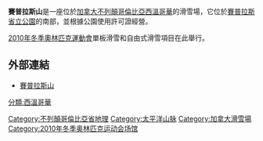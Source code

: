 {{Infobox ski area
|name            = 賽普拉斯山滑雪場
|logo            = <!-- 檔案不存在 CypressMtnlogo.svg ，可從英文維基百科取得 -->
|picture         = Cypress-foggy.jpg
|caption         = 賽普拉斯山的滑雪者
|location        = {{CAN}}<br />[[不列顛哥倫比亞|不列顛哥倫比亞]]<br />賽普拉斯省立公園
|nearest_city    = [[西溫哥華|西溫哥華]]
|Owner           = Boyne Resorts
|lat_degrees     = 49
|lat_minutes     = 23
|lat_seconds     = 44
|lat_direction   = N
|long_degrees    = 123
|long_minutes    = 12
|long_seconds    = 12
|long_direction  = W
|vertical        = 610 m / 2010 ft
|top_elevation   = 1440 m / 4724 ft
|base_elevation  = 910 m / 2985 ft
|skiable_area    = 600 acres
|number_trails   = 53<br />Beginner 13%<br />Intermediate 35%<br />Advanced 37%<br />Expert 8%<br />Freestyle Terrain 8%
|longest_run     = 4.1 km (combination)<br />(2.5 mi.)
|liftsystem      = 6條[[滑雪纜車|滑雪纜車]]<br />1格[[魔氈_(滑雪升降機)|魔氈]]<br />2個地面升降機
|snowfall        = 622 cm/year (245 inches)
|external_link   = [http://cypressmountain.com Cypress Mountain]
|}}

'''賽普拉斯山'''是一座位於[[加拿大|加拿大]][[不列顛哥倫比亞|不列顛哥倫比亞]][[西溫哥華|西溫哥華]]的滑雪場，它位於[[賽普拉斯省立公園|賽普拉斯省立公園]]的南部，並根據公園使用許可證經營。

[[2010年冬季奧林匹克運動會|2010年冬季奧林匹克運動會]]單板滑雪和自由式滑雪項目在此舉行。

== 外部連結 ==
{{Commonscat|Cypress Mountain Ski Area|賽普拉斯山滑雪場}}
* [https://web.archive.org/web/20060415110355/http://www.cypressmountain.com/index.asp 賽普拉斯山]
{{英屬哥倫比亞省滑雪場}}
[[Category:不列顛哥倫比亞省地理|Category:不列顛哥倫比亞省地理]]
[[分類:西溫哥華|分類:西溫哥華]]
[[Category:太平洋山脉|Category:太平洋山脉]]
[[Category:加拿大滑雪場|Category:加拿大滑雪場]]
[[Category:2010年冬季奥林匹克运动会场馆|Category:2010年冬季奥林匹克运动会场馆]]